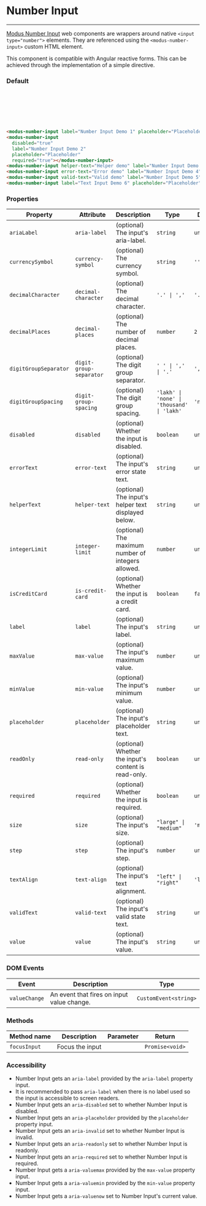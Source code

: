 # Number Input

---

[Modus Number Input](https://modus.trimble.com/components/inputs/) web components are wrappers around native `<input type="number">` elements. They are referenced using the `<modus-number-input>` custom HTML element.

This component is compatible with Angular reactive forms. This can be achieved through the implementation of a simple directive.

### Default

<modus-number-input label="Number Input Demo 1" placeholder="Placeholder" required="true"></modus-number-input><br />
<modus-number-input disabled="true" label="Number Input Demo 2" placeholder="Placeholder" required="true"></modus-number-input><br />
<modus-number-input helper-text="Helper demo" label="Number Input Demo 3" placeholder="Placeholder"></modus-number-input><br />
<modus-number-input error-text="Error demo" label="Number Input Demo 4" placeholder="Placeholder"></modus-number-input><br />
<modus-number-input valid-text="Valid demo" label="Number Input Demo 5" placeholder="Placeholder"></modus-number-input><br />
<modus-number-input label="Text Input Demo 6" placeholder="Placeholder" size="large" value="100"></modus-number-input>

```html
<modus-number-input label="Number Input Demo 1" placeholder="Placeholder" required="true"></modus-number-input>
<modus-number-input
  disabled="true"
  label="Number Input Demo 2"
  placeholder="Placeholder"
  required="true"></modus-number-input>
<modus-number-input helper-text="Helper demo" label="Number Input Demo 3" placeholder="Placeholder"></modus-number-input>
<modus-number-input error-text="Error demo" label="Number Input Demo 4" placeholder="Placeholder"></modus-number-input>
<modus-number-input valid-text="Valid demo" label="Number Input Demo 5" placeholder="Placeholder"></modus-number-input>
<modus-number-input label="Text Input Demo 6" placeholder="Placeholder" size="large" value="100"></modus-number-input>
```

### Properties

| Property              | Attribute               | Description                                          | Type                                       | Default     |
| --------------------- | ----------------------- | ---------------------------------------------------- | ------------------------------------------ | ----------- |
| `ariaLabel`           | `aria-label`            | (optional) The input's aria-label.                   | `string`                                   | `undefined` |
| `currencySymbol`      | `currency-symbol`       | (optional) The currency symbol.                      | `string`                                   | `''`        |
| `decimalCharacter`    | `decimal-character`     | (optional) The decimal character.                    | `'.' \| ','`                               | `'.'`       |
| `decimalPlaces`       | `decimal-places`        | (optional) The number of decimal places.             | `number`                                   | `2`         |
| `digitGroupSeparator` | `digit-group-separator` | (optional) The digit group separator.                | `' ' \| ',' \| '.'`                        | `','`       |
| `digitGroupSpacing`   | `digit-group-spacing`   | (optional) The digit group spacing.                  | `'lakh' \| 'none' \| 'thousand' \| 'lakh'` | `'none'`    |
| `disabled`            | `disabled`              | (optional) Whether the input is disabled.            | `boolean`                                  | `undefined` |
| `errorText`           | `error-text`            | (optional) The input's error state text.             | `string`                                   | `undefined` |
| `helperText`          | `helper-text`           | (optional) The input's helper text displayed below.  | `string`                                   | `undefined` |
| `integerLimit`        | `integer-limit`         | (optional) The maximum number of integers allowed.   | `number`                                   | `undefined` |
| `isCreditCard`        | `is-credit-card`        | (optional) Whether the input is a credit card.       | `boolean`                                  | `false`     |
| `label`               | `label`                 | (optional) The input's label.                        | `string`                                   | `undefined` |
| `maxValue`            | `max-value`             | (optional) The input's maximum value.                | `number`                                   | `undefined` |
| `minValue`            | `min-value`             | (optional) The input's minimum value.                | `number`                                   | `undefined` |
| `placeholder`         | `placeholder`           | (optional) The input's placeholder text.             | `string`                                   | `undefined` |
| `readOnly`            | `read-only`             | (optional) Whether the input's content is read-only. | `boolean`                                  | `undefined` |
| `required`            | `required`              | (optional) Whether the input is required.            | `boolean`                                  | `undefined` |
| `size`                | `size`                  | (optional) The input's size.                         | `"large" \| "medium"`                      | `'medium'`  |
| `step`                | `step`                  | (optional) The input's step.                         | `number`                                   | `undefined` |
| `textAlign`           | `text-align`            | (optional) The input's text alignment.               | `"left" \| "right"`                        | `'left'`    |
| `validText`           | `valid-text`            | (optional) The input's valid state text.             | `string`                                   | `undefined` |
| `value`               | `value`                 | (optional) The input's value.                        | `string`                                   | `undefined` |

### DOM Events

| Event         | Description                                | Type                  |
| ------------- | ------------------------------------------ | --------------------- |
| `valueChange` | An event that fires on input value change. | `CustomEvent<string>` |

### Methods

| Method name  | Description     | Parameter | Return          |
| ------------ | --------------- | --------- | --------------- |
| `focusInput` | Focus the input |           | `Promise<void>` |

### Accessibility

- Number Input gets an `aria-label` provided by the `aria-label` property input.
- It is recommended to pass `aria-label` when there is no label used so the input is accessible to screen readers.
- Number Input gets an `aria-disabled` set to whether Number Input is disabled.
- Number Input gets an `aria-placeholder` provided by the `placeholder` property input.
- Number Input gets an `aria-invalid` set to whether Number Input is invalid.
- Number Input gets an `aria-readonly` set to whether Number Input is readonly.
- Number Input gets an `aria-required` set to whether Number Input is required.
- Number Input gets a `aria-valuemax` provided by the `max-value` property input.
- Number Input gets a `aria-valuemin` provided by the `min-value` property input.
- Number Input gets a `aria-valuenow` set to Number Input's current value.
